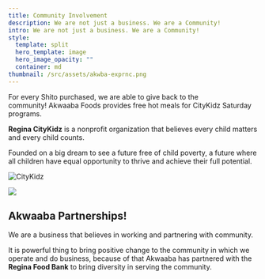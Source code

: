 ```yaml
---
title: Community Involvement
description: We are not just a business. We are a Community!
intro: We are not just a business. We are a Community!
style:
  template: split
  hero_template: image
  hero_image_opacity: ""
  container: md
thumbnail: /src/assets/akwba-exprnc.png
---
```

For every Shito purchased, we are able to give back to the community! Akwaaba Foods provides free hot meals for CityKidz Saturday programs.

**Regina CityKidz** is a nonprofit organization that believes every child matters and every child counts.

Founded on a big dream to see a future free of child poverty, a future where all children have equal opportunity to thrive and achieve their full potential.





![CityKidz](/src/assets/citykidz1.webp)




![](/src/assets/citykidz2.webp)




## Akwaaba Partnerships!

We are a business that believes in working and partnering with community.

It is powerful thing to bring positive change to the community in which we operate and do business, because of that Akwaaba has partnered with the **Regina Food Bank** to bring diversity in serving the community.
